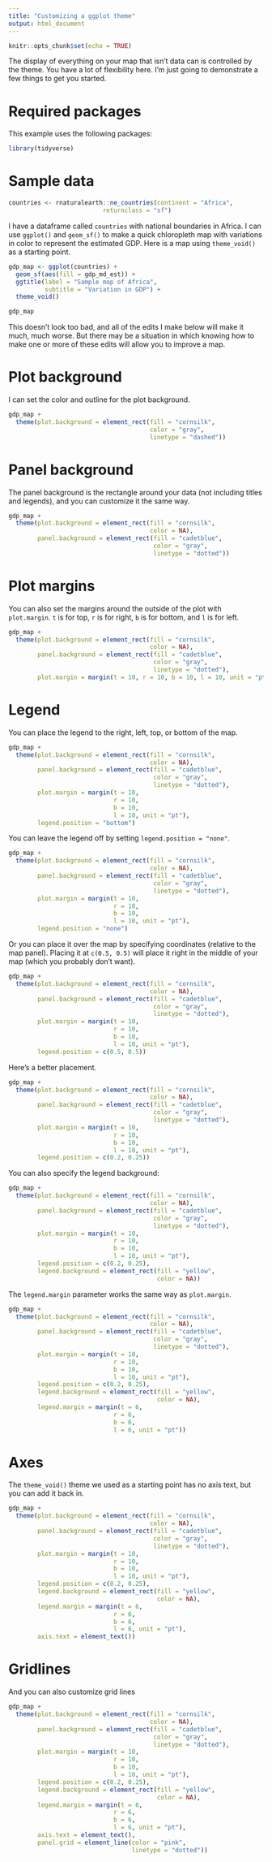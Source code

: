 ```yaml
---
title: "Customizing a ggplot theme"
output: html_document
---
```


```r
knitr::opts_chunk$set(echo = TRUE)
```

The display of everything on your map that isn't data can 
is controlled by the theme. You have a lot of flexibility here.
I'm just going to demonstrate a few things to get you started.

# Required packages

This example uses the following packages:

```r
library(tidyverse)
```

# Sample data

```r
countries <- rnaturalearth::ne_countries(continent = "Africa",
                          returnclass = "sf")
```

I have a dataframe called `countries` with national boundaries in
Africa. I can use `ggplot()` and `geom_sf()` to make a quick 
chloropleth map with variations in color to represent the estimated
GDP. Here is a map using `theme_void()` as a starting point.

```r
gdp_map <- ggplot(countries) +
  geom_sf(aes(fill = gdp_md_est)) +
  ggtitle(label = "Sample map of Africa",
          subtitle = "Variation in GDP") +
  theme_void()

gdp_map
```

This doesn't look too bad, and all of the edits I make below will
make it much, much worse. But there may be a situation in which
knowing how to make one or more of these edits will allow you to improve
a map.

# Plot background

I can set the color and outline for the plot background.

```r
gdp_map +
  theme(plot.background = element_rect(fill = "cornsilk",
                                       color = "gray",
                                       linetype = "dashed"))
```

# Panel background

The panel background is the rectangle around your data (not including 
titles and legends), and you can 
customize it the same way.

```r
gdp_map +
  theme(plot.background = element_rect(fill = "cornsilk",
                                       color = NA),
        panel.background = element_rect(fill = "cadetblue",
                                        color = "gray",
                                        linetype = "dotted"))
```

# Plot margins

You can also set the margins around the outside of the plot with
`plot.margin`. `t` is for top, `r` is for right, `b` is for bottom,
and `l` is for left.

```r
gdp_map +
  theme(plot.background = element_rect(fill = "cornsilk",
                                       color = NA),
        panel.background = element_rect(fill = "cadetblue",
                                        color = "gray",
                                        linetype = "dotted"),
        plot.margin = margin(t = 10, r = 10, b = 10, l = 10, unit = "pt"))
```

# Legend

You can place the legend to the right, left, top, or bottom of the
map.

```r
gdp_map +
  theme(plot.background = element_rect(fill = "cornsilk",
                                       color = NA),
        panel.background = element_rect(fill = "cadetblue",
                                        color = "gray",
                                        linetype = "dotted"),
        plot.margin = margin(t = 10, 
                             r = 10, 
                             b = 10, 
                             l = 10, unit = "pt"),
        legend.position = "bottom")
```

You can leave the legend off by setting `legend.position = "none"`.

```r
gdp_map +
  theme(plot.background = element_rect(fill = "cornsilk",
                                       color = NA),
        panel.background = element_rect(fill = "cadetblue",
                                        color = "gray",
                                        linetype = "dotted"),
        plot.margin = margin(t = 10, 
                             r = 10, 
                             b = 10, 
                             l = 10, unit = "pt"),
        legend.position = "none")
```

Or you can place it over the map by specifying coordinates (relative to 
the map panel). Placing it at `c(0.5, 0.5)` will place it right in the 
middle of your map (which you probably don't want).

```r
gdp_map +
  theme(plot.background = element_rect(fill = "cornsilk",
                                       color = NA),
        panel.background = element_rect(fill = "cadetblue",
                                        color = "gray",
                                        linetype = "dotted"),
        plot.margin = margin(t = 10, 
                             r = 10, 
                             b = 10, 
                             l = 10, unit = "pt"),
        legend.position = c(0.5, 0.5))
```

Here's a better placement.

```r
gdp_map +
  theme(plot.background = element_rect(fill = "cornsilk",
                                       color = NA),
        panel.background = element_rect(fill = "cadetblue",
                                        color = "gray",
                                        linetype = "dotted"),
        plot.margin = margin(t = 10, 
                             r = 10, 
                             b = 10, 
                             l = 10, unit = "pt"),
        legend.position = c(0.2, 0.25))
```

You can also specify the legend background:

```r
gdp_map +
  theme(plot.background = element_rect(fill = "cornsilk",
                                       color = NA),
        panel.background = element_rect(fill = "cadetblue",
                                        color = "gray",
                                        linetype = "dotted"),
        plot.margin = margin(t = 10, 
                             r = 10, 
                             b = 10, 
                             l = 10, unit = "pt"),
        legend.position = c(0.2, 0.25),
        legend.background = element_rect(fill = "yellow",
                                         color = NA))
```

The `legend.margin` parameter works the same way as `plot.margin`.

```r
gdp_map +
  theme(plot.background = element_rect(fill = "cornsilk",
                                       color = NA),
        panel.background = element_rect(fill = "cadetblue",
                                        color = "gray",
                                        linetype = "dotted"),
        plot.margin = margin(t = 10, 
                             r = 10, 
                             b = 10, 
                             l = 10, unit = "pt"),
        legend.position = c(0.2, 0.25),
        legend.background = element_rect(fill = "yellow",
                                         color = NA),
        legend.margin = margin(t = 6, 
                             r = 6, 
                             b = 6, 
                             l = 6, unit = "pt"))
```

# Axes

The `theme_void()` theme we used as a starting point has no axis
text, but you can add it back in.

```r
gdp_map +
  theme(plot.background = element_rect(fill = "cornsilk",
                                       color = NA),
        panel.background = element_rect(fill = "cadetblue",
                                        color = "gray",
                                        linetype = "dotted"),
        plot.margin = margin(t = 10, 
                             r = 10, 
                             b = 10, 
                             l = 10, unit = "pt"),
        legend.position = c(0.2, 0.25),
        legend.background = element_rect(fill = "yellow",
                                         color = NA),
        legend.margin = margin(t = 6, 
                             r = 6, 
                             b = 6, 
                             l = 6, unit = "pt"),
        axis.text = element_text())
```

# Gridlines

And you can also customize grid lines

```r
gdp_map +
  theme(plot.background = element_rect(fill = "cornsilk",
                                       color = NA),
        panel.background = element_rect(fill = "cadetblue",
                                        color = "gray",
                                        linetype = "dotted"),
        plot.margin = margin(t = 10, 
                             r = 10, 
                             b = 10, 
                             l = 10, unit = "pt"),
        legend.position = c(0.2, 0.25),
        legend.background = element_rect(fill = "yellow",
                                         color = NA),
        legend.margin = margin(t = 6, 
                             r = 6, 
                             b = 6, 
                             l = 6, unit = "pt"),
        axis.text = element_text(),
        panel.grid = element_line(color = "pink",
                                  linetype = "dotted"))
```